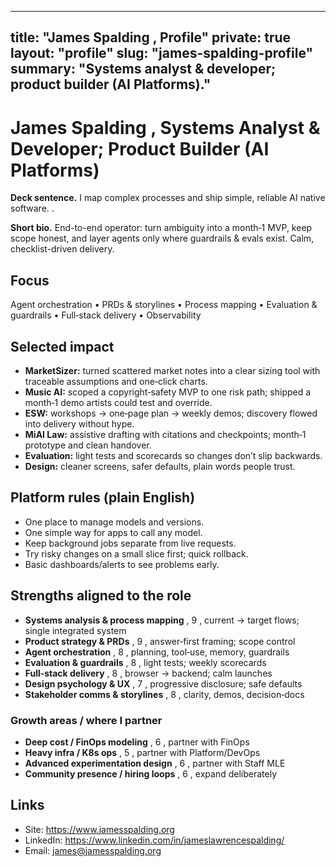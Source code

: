

---
title: "James Spalding ,  Profile"
private: true
layout: "profile"
slug: "james-spalding-profile"
summary: "Systems analyst & developer; product builder (AI Platforms)."
---

# James Spalding ,  Systems Analyst & Developer; Product Builder (AI Platforms)

**Deck sentence.** I map complex processes and ship simple, reliable AI native software. . 

**Short bio.** End-to-end operator: turn ambiguity into a month‑1 MVP, keep scope honest, and layer agents only where guardrails & evals exist. Calm, checklist-driven delivery.

## Focus
Agent orchestration • PRDs & storylines • Process mapping • Evaluation & guardrails • Full‑stack delivery • Observability

## Selected impact
- **MarketSizer:** turned scattered market notes into a clear sizing tool with traceable assumptions and one‑click charts.
- **Music AI:** scoped a copyright‑safety MVP to one risk path; shipped a month‑1 demo artists could test and override.
- **ESW:** workshops → one‑page plan → weekly demos; discovery flowed into delivery without hype.
- **MiAI Law:** assistive drafting with citations and checkpoints; month‑1 prototype and clean handover.
- **Evaluation:** light tests and scorecards so changes don’t slip backwards.
- **Design:** cleaner screens, safer defaults, plain words people trust.

## Platform rules (plain English)
- One place to manage models and versions.
- One simple way for apps to call any model.
- Keep background jobs separate from live requests.
- Try risky changes on a small slice first; quick rollback.
- Basic dashboards/alerts to see problems early.

## Strengths aligned to the role
- **Systems analysis & process mapping** ,  9 ,  current → target flows; single integrated system
- **Product strategy & PRDs** ,  9 ,  answer‑first framing; scope control
- **Agent orchestration** ,  8 ,  planning, tool‑use, memory, guardrails
- **Evaluation & guardrails** ,  8 ,  light tests; weekly scorecards
- **Full‑stack delivery** ,  8 ,  browser → backend; calm launches
- **Design psychology & UX** ,  7 ,  progressive disclosure; safe defaults
- **Stakeholder comms & storylines** ,  8 ,  clarity, demos, decision‑docs

### Growth areas / where I partner
- **Deep cost / FinOps modeling** ,  6 ,  partner with FinOps
- **Heavy infra / K8s ops** ,  5 ,  partner with Platform/DevOps
- **Advanced experimentation design** ,  6 ,  partner with Staff MLE
- **Community presence / hiring loops** ,  6 ,  expand deliberately

## Links
- Site: https://www.jamesspalding.org  
- LinkedIn: https://www.linkedin.com/in/jameslawrencespalding/  
- Email: james@jamesspalding.org